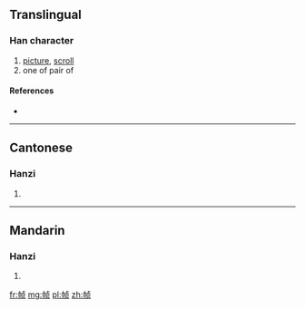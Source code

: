 {{also|幀}}
==Translingual==

===Han character===
{{Han char|rn=50|rad=巾|as=06|sn=9|four=|canj=中月卜月人 (LBYBO)}}

# [[picture]], [[scroll]]
# one of pair of

====References====
* {{Han ref|kx=0331.191|hdz=10736.180|uh=5E27|ud=24103}}

----

==Cantonese==

===Hanzi===
{{yue-hanzi|jyut=|y=jing3|tra=幀}}

# {{defn|lang=yue|sort=巾06}}

----

==Mandarin==

===Hanzi===
{{cmn-hanzi|tra=幀|pin=[[zhèng]] ([[zheng4]])|wg=cheng<sup>4</sup>}}

# {{defn|lang=cmn|sort=巾06}}

[[fr:帧]]
[[mg:帧]]
[[pl:帧]]
[[zh:帧]]